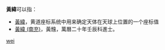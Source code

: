 '''黃緯'''可以指：
* [[黃緯|黃緯]]，黄道座标系统中用来确定天体在天球上位置的一个座标值
* [[黃緯_(南充)|黃緯 (南充)]]，黃韑，萬曆二十年壬辰科進士。

{{disambig}}
[[Category:二字黄姓人名消歧义|wei]]